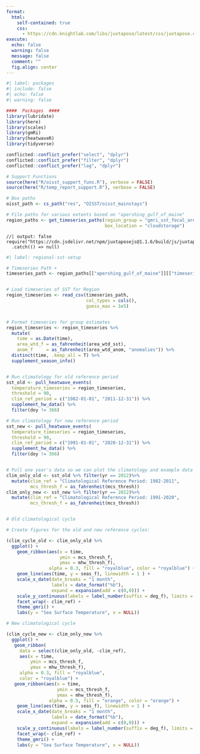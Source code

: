 ```yaml
---
format: 
  html:
    self-contained: true
    css:
      - https://cdn.knightlab.com/libs/juxtapose/latest/css/juxtapose.css
execute: 
  echo: false
  warning: false
  message: false
  comment: ""
  fig.align: center
---
```


```r
#| label: packages
#| include: false
#| echo: false
#| warning: false

####  Packages  ####
library(lubridate)
library(here)
library(scales)
library(gmRi)
library(heatwaveR)
library(tidyverse)

conflicted::conflict_prefer("select", "dplyr")
conflicted::conflict_prefer("filter", "dplyr")
conflicted::conflict_prefer("lag", "dplyr")

# Support Functions
source(here("R/oisst_support_funs.R"), verbose = FALSE)
source(here("R/temp_report_support.R"), verbose = FALSE)

# Box paths
oisst_path <- cs_path("res", "OISST/oisst_mainstays")

# File paths for various extents based on "apershing_gulf_of_maine"
region_paths <- get_timeseries_paths(region_group = "gmri_sst_focal_areas", 
                                     box_location = "cloudstorage")

```



```ojs
//| output: false
require("https://cdn.jsdelivr.net/npm/juxtaposejs@1.1.6/build/js/juxtapose.min.js")
  .catch(() => null)
```


```r
#| label: regional-sst-setup

# Timeseries Path +
timeseries_path <- region_paths[["apershing_gulf_of_maine"]][["timeseries_path"]]


# Load timeseries of SST for Region
region_timeseries <- read_csv(timeseries_path, 
                              col_types = cols(), 
                              guess_max = 1e5) 


# Format timeseries for group estimates
region_timeseries <- region_timeseries %>% 
  mutate(
    time = as.Date(time),
    area_wtd_f = as_fahrenheit(area_wtd_sst),
    anom_f     = as_fahrenheit(area_wtd_anom, "anomalies")) %>% 
  distinct(time, .keep_all = T) %>% 
  supplement_season_info() 


# Run climatology for old reference period
sst_old <- pull_heatwave_events(
  temperature_timeseries = region_timeseries,
  threshold = 90, 
  clim_ref_period = c("1982-01-01", "2011-12-31")) %>% 
  supplement_hw_data() %>% 
  filter(doy != 366)

# Run climatology for new reference period
sst_new <- pull_heatwave_events(
  temperature_timeseries = region_timeseries,
  threshold = 90, 
  clim_ref_period = c("1991-01-01", "2020-12-31")) %>% 
  supplement_hw_data() %>% 
  filter(doy != 366)


# Pull one year's data so we can plot the climatology and example data
clim_only_old <- sst_old %>% filter(yr == 2012)%>% 
  mutate(clim_ref = "Climatological Reference Period: 1982-2011",
         mcs_thresh_f = as_fahrenheit(mcs_thresh))
clim_only_new <- sst_new %>% filter(yr == 2012)%>% 
  mutate(clim_ref = "Climatological Reference Period: 1991-2020",
         mcs_thresh_f = as_fahrenheit(mcs_thresh))



```



::: {.juxtapose data-startingposition="65%" style="margin-bottom:2em; width = 70%; height =70%"}
```r
# Old climatological cycle

# Create figures for the old and new reference cycles:

(clim_cycle_old <- clim_only_old %>% 
  ggplot() +
    geom_ribbon(aes(x = time, 
                    ymin = mcs_thresh_f, 
                    ymax = mhw_thresh_f), 
                alpha = 0.3, fill = "royalblue", color = "royalblue") +
    geom_line(aes(time, y = seas_f), linewidth = 1 ) +
    scale_x_date(date_breaks = "1 month", 
                 labels = date_format("%b"), 
                 expand = expansion(add = c(0,0))) +
    scale_y_continuous(labels = label_number(suffix = deg_f), limits = c(38,67)) +
    facet_wrap(~ clim_ref) +
    theme_gmri() +
    labs(y = "Sea Surface Temperature", x = NULL))


```


```r
# New climatological cycle

(clim_cycle_new <- clim_only_new %>% 
  ggplot() +
   geom_ribbon(
     data = select(clim_only_old, -clim_ref),
     aes(x = time, 
         ymin = mcs_thresh_f, 
         ymax = mhw_thresh_f), 
     alpha = 0.3, fill = "royalblue",
     color = "royalblue") +
   geom_ribbon(aes(x = time, 
                   ymin = mcs_thresh_f, 
                   ymax = mhw_thresh_f), 
                alpha = 0.5, fill = "orange", color = "orange") +
    geom_line(aes(time, y = seas_f), linewidth = 1 ) +
    scale_x_date(date_breaks = "1 month", 
                 labels = date_format("%b"), 
                 expand = expansion(add = c(0,0))) +
    scale_y_continuous(labels = label_number(suffix = deg_f), limits = c(38,67)) +
    facet_wrap(~ clim_ref) +
    theme_gmri() +
    labs(y = "Sea Surface Temperature", x = NULL))


```

:::

